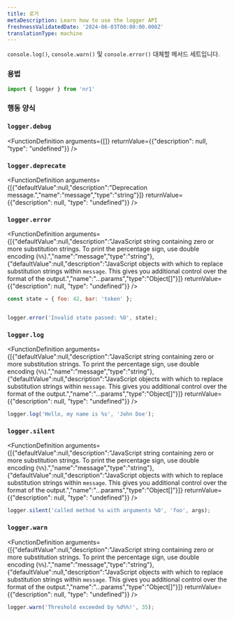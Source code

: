 ```yaml
---
title: 로거
metaDescription: Learn how to use the logger API
freshnessValidatedDate: '2024-06-03T00:00:00.000Z'
translationType: machine
---
```


`console.log()`, `console.warn()` 및 `console.error()` 대체할 메서드 세트입니다.

### 용법

```js
import { logger } from 'nr1'
```

### 행동 양식

### `logger.debug`

<FunctionDefinition
  arguments={[]}
  returnValue={{"description": null, "type": "undefined"}}
/>

### `logger.deprecate`

<FunctionDefinition
  arguments={[{"defaultValue":null,"description":"Deprecation message.","name":"message","type":"string"}]}
  returnValue={{"description": null, "type": "undefined"}}
/>

### `logger.error`

<FunctionDefinition
  arguments={[{"defaultValue":null,"description":"JavaScript string containing zero or more substitution strings. To print the percentage sign, use double encoding (`%%`).","name":"message","type":"string"},{"defaultValue":null,"description":"JavaScript objects with which to replace substitution strings within `message`. This gives you additional control over the format of the output.","name":"...params","type":"Object[]"}]}
  returnValue={{"description": null, "type": "undefined"}}
/>

```js
const state = { foo: 42, bar: 'token' };


logger.error('Invalid state passed: %O', state);
```

### `logger.log`

<FunctionDefinition
  arguments={[{"defaultValue":null,"description":"JavaScript string containing zero or more substitution strings. To print the percentage sign, use double encoding (`%%`).","name":"message","type":"string"},{"defaultValue":null,"description":"JavaScript objects with which to replace substitution strings within `message`. This gives you additional control over the format of the output.","name":"...params","type":"Object[]"}]}
  returnValue={{"description": null, "type": "undefined"}}
/>

```js
logger.log('Hello, my name is %s', 'John Doe');
```

### `logger.silent`

<FunctionDefinition
  arguments={[{"defaultValue":null,"description":"JavaScript string containing zero or more substitution strings. To print the percentage sign, use double encoding (`%%`).","name":"message","type":"string"},{"defaultValue":null,"description":"JavaScript objects with which to replace substitution strings within `message`. This gives you additional control over the format of the output.","name":"...params","type":"Object[]"}]}
  returnValue={{"description": null, "type": "undefined"}}
/>

```js
logger.silent('called method %s with arguments %O', 'foo', args);
```

### `logger.warn`

<FunctionDefinition
  arguments={[{"defaultValue":null,"description":"JavaScript string containing zero or more substitution strings. To print the percentage sign, use double encoding (`%%`).","name":"message","type":"string"},{"defaultValue":null,"description":"JavaScript objects with which to replace substitution strings within `message`. This gives you additional control over the format of the output.","name":"...params","type":"Object[]"}]}
  returnValue={{"description": null, "type": "undefined"}}
/>

```js
logger.warn('Threshold exceeded by %d%%!', 35);
```